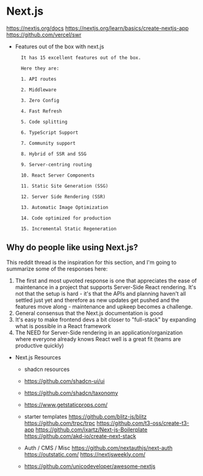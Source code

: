

# Next.js

https://nextjs.org/docs
https://nextjs.org/learn/basics/create-nextjs-app
https://github.com/vercel/swr

- Features out of the box with next.js
        
        It has 15 excellent features out of the box.
        
        Here they are:
        
        1. API routes
        
        2. Middleware
        
        3. Zero Config
        
        4. Fast Refresh
        
        5. Code splitting
        
        6. TypeScript Support
        
        7. Community support
        
        8. Hybrid of SSR and SSG
        
        9. Server-centring routing
        
        10. React Server Components
        
        11. Static Site Generation (SSG)
        
        12. Server Side Rendering (SSR)
        
        13. Automatic Image Optimization
        
        14. Code optimized for production
        
        15. Incremental Static Regeneration

## Why do people like using Next.js?

This <Resource url='https://www.reddit.com/r/reactjs/comments/zprham/why_do_people_like_using_nextjs/'>reddit thread</Resource> is the inspiration for this section, and I'm going to summarize some of the responses here:

1. The first and most upvoted response is one that appreciates the ease of maintenance in a project that supports Server-Side React rendering. It's not that the setup is hard - it's that the APIs and planning haven't all settled just yet and therefore as new updates get pushed and the features move along - maintenance and upkeep becomes a challenge.
2. General consensus that the Next.js <Resource url='https://nextjs.org/docs'>documentation</Resource> is good
3. It's easy to make frontend devs a bit closer to "full-stack" by expanding what is possible in a React framework
4. The NEED for Server-Side rendering in an application/organization where everyone already knows React well is a great fit (teams are productive quickly)

- Next.js Resources
    - shadcn resources
    - https://github.com/shadcn-ui/ui
    - https://github.com/shadcn/taxonomy
    - https://www.getstaticprops.com/
    
    - starter templates
    https://github.com/blitz-js/blitz
    https://github.com/trpc/trpc
    https://github.com/t3-oss/create-t3-app
    https://github.com/ixartz/Next-js-Boilerplate
    https://github.com/akd-io/create-next-stack

    - Auth / CMS / Misc
    https://github.com/nextauthjs/next-auth
    https://outstatic.com/
https://nextjsweekly.com/
    - https://github.com/unicodeveloper/awesome-nextjs

     